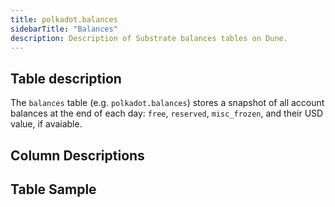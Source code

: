```yaml
---
title: polkadot.balances
sidebarTitle: "Balances"
description: Description of Substrate balances tables on Dune.
---
```


## Table description

The `balances` table (e.g. `polkadot.balances`) stores a snapshot of all account balances at the end of each day: `free`, `reserved`, `misc_frozen`, and their USD value, if avaiable.  

## Column Descriptions


<ColumnDescriptions tableSchema="polkadot" tableName="balances" />

## Table Sample


<TableSample tableSchema="polkadot" tableName="balances" />
